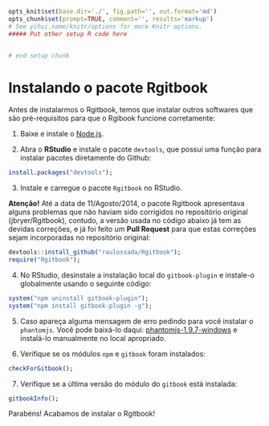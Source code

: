 ```r
opts_knit$set(base.dir='./', fig.path='', out.format='md')
opts_chunk$set(prompt=TRUE, comment='', results='markup')
# See yihui.name/knitr/options for more Knitr options.
##### Put other setup R code here


# end setup chunk
```
# Instalando o pacote Rgitbook

Antes de instalarmos o Rgitbook, temos que instalar outros softwares que são pré-requisitos para que o Rgibook funcione corretamente:

1) Baixe e instale o [Node.js](http://nodejs.org/).

2) Abra o **RStudio** e instale o pacote ``devtools``, que possui uma função para instalar pacotes diretamente do Github:

```r
install.packages("devtools");
```

3) Instale e carregue o pacote ``Rgitbook`` no RStudio.

**Atenção!** Até a data de 11/Agosto/2014, o pacote Rgitbook apresentava alguns problemas que não haviam sido corrigidos no repositório original (jbryer/Rgitbook), contudo, a versão usada no código abaixo já tem as devidas correções, e já foi feito um **Pull Request** para que estas correções sejam incorporadas no repositório original:

```r
devtools::install_github("raulossada/Rgitbook");
require("Rgitbook");
```

4) No RStudio, desinstale a instalação local do ``gitbook-plugin`` e instale-o globalmente usando o seguinte código:

```r
system("npm uninstall gitbook-plugin");
system("npm install gitbook-plugin -g");
```

5) Caso apareça alguma mensagem de erro pedindo para você instalar o ``phantomjs``. Você pode baixá-lo daqui: [phantomjs-1.9.7-windows](http://phantomjs.org/download.html) e instalá-lo manualmente no local apropriado.

6) Verifique se os módulos ``npm`` e ``gitbook`` foram instalados:

```r
checkForGitbook();
```

7) Verifique se a última versão do módulo do ``gitbook`` está instalada:

```r
gitbookInfo();
```

Parabéns! Acabamos de instalar o Rgitbook!
